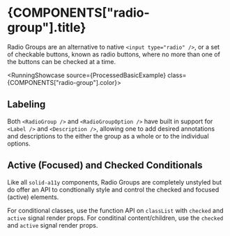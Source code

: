 

# {COMPONENTS["radio-group"].title}

Radio Groups are an alternative to native `<input type="radio" />`, or a set of checkable buttons,
known as radio buttons, where no more than one of the buttons can be checked at a time.

<RunningShowcase source={ProcessedBasicExample} class={COMPONENTS["radio-group"].color}>
  <RadioGroupBasicExample />
</RunningShowcase>

## Labeling

Both `<RadioGroup />` and `<RadioGroupOption />` have built in support for `<Label />` and
`<Description />`, allowing one to add desired annotations and descriptions to the either the group
as a whole or to the individual options.

<CodeSampleShowcase source={ProcessedWithCustomLabelsExample} />

## Active (Focused) and Checked Conditionals

Like all `solid-a11y` components, Radio Groups are completely unstyled but do offer an API to
condtionally style and control the checked and focused (active) elements.

For conditional classes, use the function API on `classList` with `checked` and `active` signal
render props. For conditinal content/children, use the `checked` and `active` signal render props.

<CodeSampleShowcase source={ProcessedWithRenderProps} />
